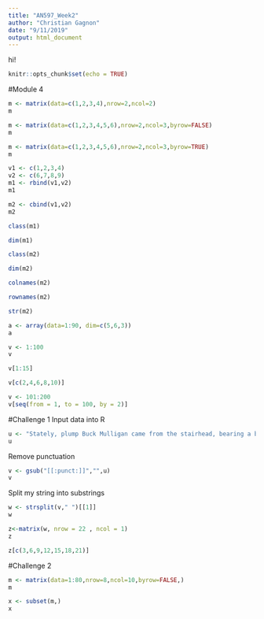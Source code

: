 ```yaml
---
title: "AN597_Week2"
author: "Christian Gagnon"
date: "9/11/2019"
output: html_document
---
```


hi!

```r
knitr::opts_chunk$set(echo = TRUE)
```

#Module 4

```r
m <- matrix(data=c(1,2,3,4),nrow=2,ncol=2)
m
```

```r
m <- matrix(data=c(1,2,3,4,5,6),nrow=2,ncol=3,byrow=FALSE)
m
```

```r
m <- matrix(data=c(1,2,3,4,5,6),nrow=2,ncol=3,byrow=TRUE)
m
```

```r
v1 <- c(1,2,3,4)
v2 <- c(6,7,8,9)
m1 <- rbind(v1,v2)
m1
```

```r
m2 <- cbind(v1,v2)
m2
```

```r
class(m1)
```

```r
dim(m1)
```

```r
class(m2)
```

```r
dim(m2)
```

```r
colnames(m2)
```

```r
rownames(m2)
```

```r
str(m2)
```

```r
a <- array(data=1:90, dim=c(5,6,3))
a
```

```r
v <- 1:100
v
```

```r
v[1:15]
```

```r
v[c(2,4,6,8,10)]
```

```r
v <- 101:200
v[seq(from = 1, to = 100, by = 2)]
```

#Challenge 1
Input data into R
```r
u <- "Stately, plump Buck Mulligan came from the stairhead, bearing a bowl of lather on which a mirror and a razor lay crossed."
u
```
Remove punctuation
```r
v <- gsub("[[:punct:]]","",u)
v
```
Split my string into substrings
```r
w <- strsplit(v," ")[[1]]
w
```

```r
z<-matrix(w, nrow = 22 , ncol = 1)
z
```
```r
z[c(3,6,9,12,15,18,21)]
```



#Challenge 2
```r
m <- matrix(data=1:80,nrow=8,ncol=10,byrow=FALSE,)
m
```

```r
x <- subset(m,)
x
```


